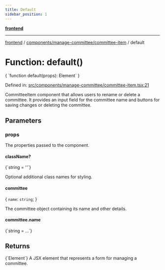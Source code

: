 ```yaml
---
title: Default
sidebar_position: 1
---
```



[**frontend**](../../../..)

***

[frontend](../../../..) / [components/manage-committee/committee-item](..) / default

# Function: default()

<CodeBlock language="ts">
{ `function default(props): Element` }
</CodeBlock>

Defined in: [src/components/manage-committee/committee-item.tsx:21](https://github.com/svsticky/CommitteeClash/blob/e5fd1c9fb89fe447a4c38e43ebba51eb1e51230c/frontend/src/components/manage-committee/committee-item.tsx#L21)

CommitteeItem component that allows users to rename or delete a committee.
It provides an input field for the committee name and buttons for saving changes or deleting the committee.

## Parameters

### props

The properties passed to the component.

#### className?
<CodeBlock language="ts">
{`string = ''`}
</CodeBlock>

Optional additional class names for styling.

#### committee

\{ `name`: `string`; \}

The committee object containing its name and other details.

#### committee.name
<CodeBlock language="ts">
{`string = ...`}
</CodeBlock>

## Returns
<CodeBlock language="ts">
{`Element`}
</CodeBlock>
A JSX element that represents a form for managing a committee.

